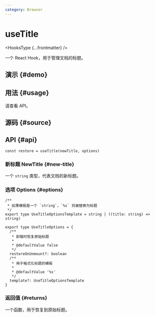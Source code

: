 ```yaml
---
category: Browser
---
```


# useTitle


<HooksType {...frontmatter} />

一个 React Hook，用于管理文档的标题。

## 演示 \{#demo}


<App />

## 用法 \{#usage}

请查看 API。

## 源码 \{#source}


<Source />

## API \{#api}

```tsx
const restore = useTitle(newTitle, options)
```

### 新标题 NewTitle \{#new-title}

一个 `string` 类型，代表文档的新标题。

### 选项 Options \{#options}

```tsx
/**
 * 如果模板是一个 `string`，`%s` 将被替换为标题
 */
export type UseTitleOptionsTemplate = string | ((title: string) => string)

export type UseTitleOptions = {
  /**
   * 卸载时恢复原始标题
   *
   * @defaultValue false
   */
  restoreOnUnmount?: boolean
  /**
   * 用于格式化标题的模板
   *
   * @defaultValue '%s'
   */
  template?: UseTitleOptionsTemplate
}
```

### 返回值 \{#returns}

一个函数，用于恢复到原始标题。
